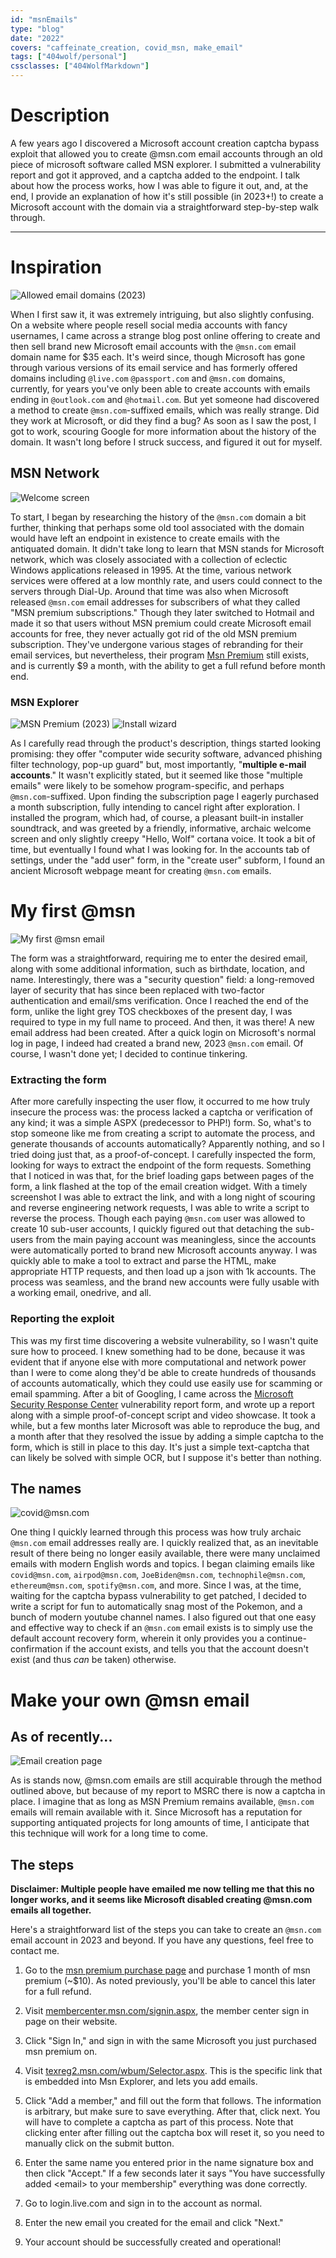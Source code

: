 ```yaml
---
id: "msnEmails"
type: "blog"
date: "2022"
covers: "caffeinate_creation, covid_msn, make_email"
tags: ["404wolf/personal"]
cssclasses: ["404WolfMarkdown"]
---
```

# Description

A few years ago I discovered a Microsoft account creation captcha bypass exploit that allowed you to create @msn.com email accounts through an old piece of microsoft software called MSN explorer. I submitted a vulnerability report and got it approved, and a captcha added to the endpoint. I talk about how the process works, how I was able to figure it out, and, at the end, I provide an explanation of how it's still possible (in 2023+!) to create a Microsoft account with the domain via a straightforward step-by-step walk through.

***

# Inspiration

![Allowed email domains (2023)](2023_email_creation.webp|float=right)

When I first saw it, it was extremely intriguing, but also slightly confusing. On a website where people resell social media accounts with fancy usernames, I came across a strange blog post online offering to create and then sell brand new Microsoft email accounts with the `@msn.com` email domain name for $35 each. It's weird since, though Microsoft has gone through various versions of its email service and has formerly offered domains including `@live.com` `@passport.com` and `@msn.com` domains, currently, for years you've only been able to create accounts with emails ending in `@outlook.com` and `@hotmail.com`. But yet someone had discovered a method to create `@msn.com`-suffixed emails, which was really strange. Did they work at Microsoft, or did they find a bug? As soon as I saw the post, I got to work, scouring Google for more information about the history of the domain. It wasn't long before I struck success, and figured it out for myself.

## MSN Network

![Welcome screen](msn_premium_welcome.webp|float=left)

To start, I began by researching the history of the `@msn.com` domain a bit further, thinking that perhaps some old tool associated with the domain would have left an endpoint in existence to create emails with the antiquated domain. It didn't take long to learn that MSN stands for Microsoft network, which was closely associated with a collection of eclectic Windows applications released in 1995. At the time, various network services were offered at a low monthly rate, and users could connect to the servers through Dial-Up. Around that time was also when Microsoft released `@msn.com` email addresses for subscribers of what they called "MSN premium subscriptions." Though they later switched to Hotmail and made it so that users without MSN premium could create Microsoft email accounts for free, they never actually got rid of the old MSN premium subscription. They've undergone various stages of rebranding for their email services, but nevertheless, their program [Msn Premium](https://www.microsoft.com/en-us/p/msn-premium/CFQ7TTC0KGVF) still exists, and is currently $9 a month, with the ability to get a full refund before month end.

### MSN Explorer

![MSN Premium (2023)](msn_explorer.webp)
![Install wizard](install_wizard.webp)

As I carefully read through the product's description, things started looking promising: they offer "computer wide security software, advanced phishing filter technology, pop-up guard" but, most importantly, "**multiple e-mail accounts**." It wasn't explicitly stated, but it seemed like those "multiple emails" were likely to be somehow program-specific, and perhaps `@msn.com`-suffixed. Upon finding the subscription page I eagerly purchased a month subscription, fully intending to cancel right after exploration. I installed the program, which had, of course, a pleasant built-in installer soundtrack, and was greeted by a friendly, informative, archaic welcome screen and only slightly creepy "Hello, Wolf" cortana voice. It took a bit of time, but eventually I found what I was looking for. In the accounts tab of settings, under the "add user" form, in the "create user" subform, I found an ancient Microsoft webpage meant for creating `@msn.com` emails.

# My first @msn

![My first @msn email](caffeinate_creation.webp|float=right)

The form was a straightforward, requiring me to enter the desired email, along with some additional information, such as birthdate, location, and name. Interestingly, there was a "security question" field: a long-removed layer of security that has since been replaced with two-factor authentication and email/sms verification. Once I reached the end of the form, unlike the light grey TOS checkboxes of the present day, I was required to type in my full name to proceed. And then, it was there! A new email address had been created. After a quick login on Microsoft's normal log in page, I indeed had created a brand new, 2023 `@msn.com` email. Of course, I wasn't done yet; I decided to continue tinkering.

### Extracting the form

After more carefully inspecting the user flow, it occurred to me how truly insecure the process was: the process lacked a captcha or verification of any kind; it was a simple ASPX (predecessor to PHP!) form. So, what's to stop someone like me from creating a script to automate the process, and generate thousands of accounts automatically? Apparently nothing, and so I tried doing just that, as a proof-of-concept. I carefully inspected the form, looking for ways to extract the endpoint of the form requests. Something that I noticed in was that, for the brief loading gaps between pages of the form, a link flashed at the top of the email creation widget. With a timely screenshot I was able to extract the link, and with a long night of scouring and reverse engineering network requests, I was able to write a script to reverse the process. Though each paying `@msn.com` user was allowed to create 10 sub-user accounts, I quickly figured out that detaching the sub-users from the main paying account was meaningless, since the accounts were automatically ported to brand new Microsoft accounts anyway. I was quickly able to make a tool to extract and parse the HTML, make appropriate HTTP requests, and then load up a json with 1k accounts. The process was seamless, and the brand new accounts were fully usable with a working email, onedrive, and all.

### Reporting the exploit

This was my first time discovering a website vulnerability, so I wasn't quite sure how to proceed. I knew something had to be done, because it was evident that if anyone else with more computational and network power than I were to come along they'd be able to create hundreds of thousands of accounts automatically, which they could use easily use for scamming or email spamming. After a bit of Googling, I came across the [Microsoft Security Response Center](https://msrc.microsoft.com/) vulnerability report form, and wrote up a report along with a simple proof-of-concept script and video showcase. It took a while, but a few months later Microsoft was able to reproduce the bug, and a month after that they resolved the issue by adding a simple captcha to the form, which is still in place to this day. It's just a simple text-captcha that can likely be solved with simple OCR, but I suppose it's better than nothing.

## The names

![covid@msn.com](covid_msn.webp|float=right)

One thing I quickly learned through this process was how truly archaic `@msn.com` email addresses really are. I quickly realized that, as an inevitable result of there being no longer easily available, there were many unclaimed emails with modern English words and topics. I began claiming emails like `covid@msn.com`, `airpod@msn.com`, `JoeBiden@msn.com`, `technophile@msn.com`, `ethereum@msn.com`, `spotify@msn.com`, and more. Since I was, at the time, waiting for the captcha bypass vulnerability to get patched, I decided to write a script for fun to automatically snag most of the Pokemon, and a bunch of modern youtube channel names. I also figured out that one easy and effective way to check if an `@msn.com` email exists is to simply use the default account recovery form, wherein it only provides you a continue-confirmation if the account exists, and tells you that the account doesn't exist (and thus *can* be taken) otherwise.

# Make your own @msn email

## As of recently...

![Email creation page](make_email.webp|float=right)

As is stands now, @msn.com emails are still acquirable through the method outlined above, but because of my report to MSRC there is now a captcha in place. I imagine that as long as MSN Premium remains available, `@msn.com` emails will remain available with it. Since Microsoft has a reputation for supporting antiquated projects for long amounts of time, I anticipate that this technique will work for a long time to come.

## The steps

**Disclaimer: Multiple people have emailed me now telling me that this no longer works, and it seems like Microsoft disabled creating @msn.com emails all together.**

Here's a straightforward list of the steps you can take to create an `@msn.com` email account in 2023 and beyond. If you have any questions, feel free to contact me.

1. Go to the [msn premium purchase page](http://www.microsoft.com/en-us/p/msn-premium/CFQ7TTC0KGVF) and purchase 1 month of msn premium (~$10). As noted previously, you'll be able to cancel this later for a full refund.

2. Visit [membercenter.msn.com/signin.aspx](http://membercenter.msn.com/signin.aspx), the member center sign in page on their website.

3. Click "Sign In," and sign in with the same Microsoft you just purchased msn premium on.

4. Visit [texreg2.msn.com/wbum/Selector.aspx](http://texreg2.msn.com/wbum/Selector.aspx). This is the specific link that is embedded into Msn Explorer, and lets you add emails.

5. Click "Add a member," and fill out the form that follows. The information is arbitrary, but make sure to save everything. After that, click next. You will have to complete a captcha as part of this process. Note that clicking enter after filling out the captcha box will reset it, so you need to manually click on the submit button.

6. Enter the same name you entered prior in the name signature box and then click "Accept." If a few seconds later it says "You have successfully added \<email> to your membership" everything was done correctly.

7. Go to login.live.com and sign in to the account as normal.

8. Enter the new email you created for the email and click "Next."

9. Your account should be successfully created and operational!
